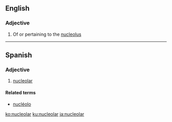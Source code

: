 ==English==

===Adjective===
{{en-adj|-}}

# Of or pertaining to the [[nucleolus]]

----
==Spanish==

===Adjective===
{{es-adj|pl=nucleolares}}

# [[#English|nucleolar]]

====Related terms====
*[[nucléolo]]

[[ko:nucleolar]]
[[ku:nucleolar]]
[[ja:nucleolar]]